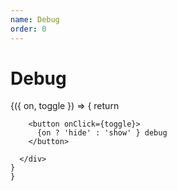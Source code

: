 ```yaml
---
name: Debug
order: 0
---
```



# Debug

<Playground>
  <Toggle initial={false}>
    {({ on, toggle }) => {
      return <div>
        <Dante 
          debug={on}
        />

        <button onClick={toggle}>
          {on ? 'hide' : 'show' } debug
        </button>
        
      </div>
    }
    }
  </Toggle>
</Playground>
